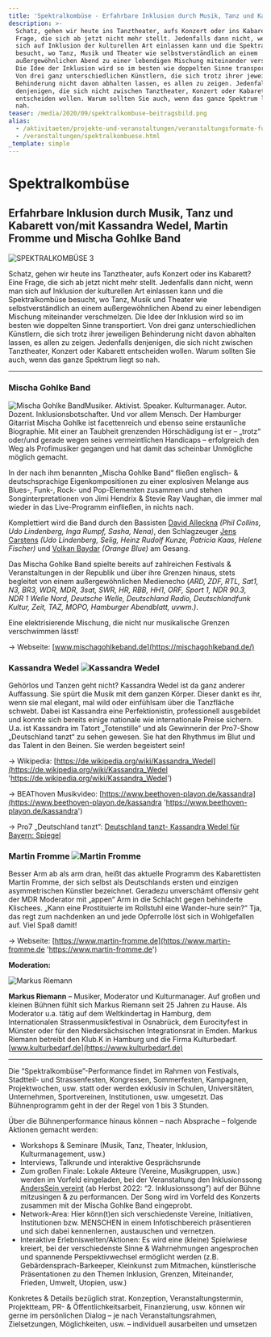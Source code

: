 ```yaml
---
title: 'Spektralkombüse - Erfahrbare Inklusion durch Musik, Tanz und Kabarett'
description: >-
  Schatz, gehen wir heute ins Tanztheater, aufs Konzert oder ins Kabarett? Eine
  Frage, die sich ab jetzt nicht mehr stellt. Jedenfalls dann nicht, wenn man
  sich auf Inklusion der kulturellen Art einlassen kann und die Spektralkombüse
  besucht, wo Tanz, Musik und Theater wie selbstverständlich an einem
  außergewöhnlichen Abend zu einer lebendigen Mischung miteinander verschmelzen.
  Die Idee der Inklusion wird so im besten wie doppelten Sinne transportiert.
  Von drei ganz unterschiedlichen Künstlern, die sich trotz ihrer jeweiligen
  Behinderung nicht davon abhalten lassen, es allen zu zeigen. Jedenfalls
  denjenigen, die sich nicht zwischen Tanztheater, Konzert oder Kabarett
  entscheiden wollen. Warum sollten Sie auch, wenn das ganze Spektrum liegt so
  nah.
teaser: /media/2020/09/spektralkombuse-beitragsbild.png
alias:
  - /aktivitaeten/projekte-und-veranstaltungen/veranstaltungsformate-fuer-dein-event/spektralkombuese
  - /veranstaltungen/spektralkombuese.html
_template: simple
---
```


# Spektralkombüse

## Erfahrbare Inklusion durch Musik, Tanz und Kabarett von/mit Kassandra Wedel, Martin Fromme und Mischa Gohlke Band

![SPEKTRALKOMBÜSE 3](/media/2015/11/SPEKTRALKOMBUESE-3.png)

Schatz, gehen wir heute ins Tanztheater, aufs Konzert oder ins Kabarett? Eine Frage, die sich ab jetzt nicht mehr stellt. Jedenfalls dann nicht, wenn man sich auf Inklusion der kulturellen Art einlassen kann und die Spektralkombüse besucht, wo Tanz, Musik und Theater wie selbstverständlich an einem außergewöhnlichen Abend zu einer lebendigen Mischung miteinander verschmelzen. Die Idee der Inklusion wird so im besten wie doppelten Sinne transportiert. Von drei ganz unterschiedlichen Künstlern, die sich trotz ihrer jeweiligen Behinderung nicht davon abhalten lassen, es allen zu zeigen. Jedenfalls denjenigen, die sich nicht zwischen Tanztheater, Konzert oder Kabarett entscheiden wollen. Warum sollten Sie auch, wenn das ganze Spektrum liegt so nah.

---

### **Mischa Gohlke Band**

![Mischa Gohlke Band](/media/2018/11/MGB.jpeg 'Mischa Gohlke Band')Musiker. Aktivist. Speaker. Kulturmanager. Autor. Dozent. Inklusionsbotschafter. Und vor allem Mensch. Der Hamburger Gitarrist Mischa Gohlke ist facettenreich und ebenso seine erstaunliche Biographie. Mit einer an Taubheit grenzenden Hörschädigung ist er – „trotz“ oder/und gerade wegen seines vermeintlichen Handicaps – erfolgreich den Weg als Profimusiker gegangen und hat damit das scheinbar Unmögliche möglich gemacht.

In der nach ihm benannten „Mischa Gohlke Band“ fließen englisch- & deutschsprachige Eigenkompositionen zu einer explosiven Melange aus Blues-, Funk-, Rock- und Pop-Elementen zusammen und stehen Songinterpretationen von Jimi Hendrix & Stevie Ray Vaughan, die immer mal wieder in das Live-Programm einfließen, in nichts nach.

Komplettiert wird die Band durch den Bassisten [David Alleckna](https://alleckna.de/) _(Phil Collins, Udo Lindenberg, Inga Rumpf, Sasha, Nena)_, den Schlagzeuger [Jens Carstens](https://de.wikipedia.org/wiki/Jens_Carstens) _(Udo Lindenberg, Selig, Heinz Rudolf Kunze, Patricia Kaas, Helene Fischer)_ und [Volkan Baydar](https://www.volkanbaydar.com/) _(Orange Blue)_ am Gesang.

Das Mischa Gohlke Band spielte bereits auf zahlreichen Festivals & Veranstaltungen in der Republik und über ihre Grenzen hinaus, stets begleitet von einem außergewöhnlichen Medienecho (_ARD, ZDF, RTL, Sat1, N3, BR3, WDR, MDR, 3sat, SWR, HR, RBB, HH1, ORF, Sport 1, NDR 90.3, NDR 1 Welle Nord, Deutsche Welle, Deutschland Radio, Deutschlandfunk Kultur, Zeit, TAZ, MOPO, Hamburger Abendblatt, uvwm.)_.

Eine elektrisierende Mischung, die nicht nur musikalische Grenzen verschwimmen lässt!

→ Webseite: [www.mischagohlkeband.de](https://mischagohlkeband.de/)

### **Kassandra Wedel** ![Kassandra Wedel](/media/2015/11/kassandra-wedel.jpg 'Kassandra Wedel')

Gehörlos und Tanzen geht nicht? Kassandra Wedel ist da ganz anderer Auffassung. Sie spürt die Musik mit dem ganzen Körper. Dieser dankt es ihr, wenn sie mal elegant, mal wild oder einfühlsam über die Tanzfläche schwebt. Dabei ist Kassandra eine Perfektionistin, professionell ausgebildet und konnte sich bereits einige nationale wie internationale Preise sichern. U.a. ist Kassandra im Tatort „Totenstille“ und als Gewinnerin der Pro7-Show „Deutschland tanzt“ zu sehen gewesen. Sie hat den Rhythmus im Blut und das Talent in den Beinen. Sie werden begeistert sein!

→ Wikipedia: [https://de.wikipedia.org/wiki/Kassandra_Wedel](https://de.wikipedia.org/wiki/Kassandra_Wedel 'https://de.wikipedia.org/wiki/Kassandra_Wedel')

→ BEAThoven Musikvideo: [https://www.beethoven-playon.de/kassandra](https://www.beethoven-playon.de/kassandra 'https://www.beethoven-playon.de/kassandra')

→ Pro7 „Deutschland tanzt“: [Deutschland tanzt- Kassandra Wedel für Bayern: Spiegel](https://www.prosieben.de/tv/deutschland-tanzt/video/12-kassandra-wedel-fuer-bayern-spiegel-clip)

### **Martin Fromme** ![Martin Fromme](/media/2015/11/Martin-Fromme.jpeg 'Martin Fromme')

Besser Arm ab als arm dran, heißt das aktuelle Programm des Kabarettisten Martin Fromme, der sich selbst als Deutschlands ersten und einzigen asymmetrischen Künstler bezeichnet. Geradezu unverschämt offensiv geht der MDR Moderator mit „appen“ Arm in die Schlacht gegen behinderte Klischees. „Kann eine Prostituierte im Rollstuhl eine Wander-hure sein?“ Tja, das regt zum nachdenken an und jede Opferrolle löst sich in Wohlgefallen auf. Viel Spaß damit!

→ Webseite: [https://www.martin-fromme.de](https://www.martin-fromme.de 'https://www.martin-fromme.de')

**Moderation:**

![Markus Riemann](/media/2018/09/markus-riemann-foto.1024x1024.jpg 'Markus Riemann')

**Markus Riemann** – Musiker, Moderator und Kulturmanager. Auf großen und kleinen Bühnen fühlt sich Markus Riemann seit 25 Jahren zu Hause. Als Moderator u.a. tätig auf dem Weltkindertag in Hamburg, dem Internationalen Strassenmusikfestival in Osnabrück, dem Eurocityfest in Münster oder für den Niedersächsischen Integrationsrat in Emden. Markus Riemann betreibt den Klub.K in Hamburg und die Firma Kulturbedarf. [www.kulturbedarf.de](https://www.kulturbedarf.de)

---

Die “Spektralkombüse”-Performance findet im Rahmen von Festivals, Stadtteil- und Strassenfesten, Kongressen, Sommerfesten, Kampagnen, Projektwochen, usw. statt oder werden exklusiv in Schulen, Universitäten, Unternehmen, Sportvereinen, Institutionen, usw. umgesetzt. Das Bühnenprogramm geht in der der Regel von 1 bis 3 Stunden.

Über die Bühnenperformance hinaus können – nach Absprache – folgende Aktionen gemacht werden:

- Workshops & Seminare (Musik, Tanz, Theater, Inklusion, Kulturmanagement, usw.)
- Interviews, Talkrunde und interaktive Gesprächsrunde
- Zum großen Finale: Lokale Akteure (Vereine, Musikgruppen, usw.) werden im Vorfeld eingeladen, bei der Veranstaltung den Inklusionssong [AndersSein vereint](/anderssein-vereint-2/inklusionssong-fuer-deutschland.html) (ab Herbst 2022: “2. Inklusionssong”) auf der Bühne mitzusingen & zu performancen. Der Song wird im Vorfeld des Konzerts zusammen mit der Mischa Gohlke Band eingeprobt.
- Network-Area: Hier könn(t)en sich verschiedenste Vereine, Initiativen, Institutionen bzw. MENSCHEN in einem Infotischbereich präsentieren und sich dabei kennenlernen, austauschen und vernetzen.
- Interaktive Erlebniswelten/Aktionen: Es wird eine (kleine) Spielwiese kreiert, bei der verschiedenste Sinne & Wahrnehmungen angesprochen und spannende Perspektivwechsel ermöglicht werden (z.B. Gebärdensprach-Barkeeper, Kleinkunst zum Mitmachen, künstlerische Präsentationen zu den Themen Inklusion, Grenzen, Miteinander, Frieden, Umwelt, Utopien, usw.)

Konkretes & Details bezüglich strat. Konzeption, Veranstaltungstermin, Projektteam, PR- & Öffentlichkeitsarbeit, Finanzierung, usw. können wir gerne im persönlichen Dialog – je nach Veranstaltungsrahmen, Zielsetzungen, Möglichkeiten, usw. – individuell ausarbeiten und umsetzen
